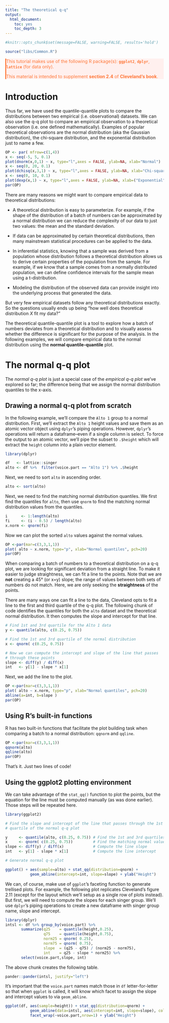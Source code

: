 ```yaml
---
title: "The theoretical q-q"
output:
  html_document:
    toc: yes
    toc_depth: 3
---
```


```r
#knitr::opts_chunk$set(message=FALSE, warning=FALSE, results='hold')
```

```r
source("libs/Common.R")
```

<div style="color:#ff7535; background-color:#fff0ee ;	border-left-style: solid">
This tutorial makes use of the following R package(s): **`ggplot2`**, **`dplyr`**, **`lattice`** (for data only).

This material is intended to supplement **section 2.4** of **Cleveland's book**.
</div>

# Introduction

Thus far, we have used the quantile-quantile plots to compare the distributions between two empirical (i.e. observational) datasets. We can also use the q-q plot to compare an empirical observation to a theoretical observation (i.e. one defined mathematically). Examples of popular theoretical observations are the normal distribution (aka the Gaussian distribution), the chi-square distribution, and the exponential distribution just to name a few.

```r
OP <- par( mfrow=c(1,4))
x <- seq(-5, 5, 0.1)
plot(dnorm(x,0,1) ~ x, type="l",axes = FALSE, ylab=NA, xlab="Normal")
x <- seq(0, 20, 0.1)
plot(dchisq(x,3,1) ~ x, type="l",axes = FALSE, ylab=NA, xlab="Chi-square")
x <- seq(0, 10, 0.1)
plot(dexp(x,1) ~ x, type="l",axes = FALSE, ylab=NA, xlab=("Exponential"))
par(OP)
```

There are many reasons we might want to compare empirical data to theoretical distributions:

 * A theoretical distribution is easy to parameterize. For example, if the shape of the distribution of a batch of numbers can be approximated by a normal distribution we can reduce the complexity of our data to just two values: the mean and the standard deviation.
 
 * If data can be approximated by certain theoretical distributions, then many mainstream statistical procedures can be applied to the data.
 
 * In inferential statistics, knowing that a sample was derived from a population whose distribution follows a theoretical distribution allows us to derive certain properties of the population from the sample. For example, if we know that a sample comes from a normally distributed population, we can define confidence intervals for the sample mean using a t-distribution.
 
 * Modeling the distribution of the observed data can provide insight into the underlying process that generated the data.
 
But very few empirical datasets follow any theoretical distributions exactly. So the questions usually ends up being "how well does theoretical distribution *X* fit my data?"

The theoretical quantile-quantile plot is a tool to explore how a batch of numbers deviates from a theoretical distribution and to visually assess whether the difference is significant for the purpose of the analysis. In the following examples, we will compare empirical data to the normal distribution using the **normal quantile-quantile** plot.

# The normal q-q plot

The *normal q-q plot* is just a special case of the *empirical q-q plot* we've explored so far; the difference being that we assign the normal distribution quantiles to the x-axis.

## Drawing a normal q-q plot from scratch

In the following example, we'll compare the `Alto 1` group to a normal distribution. First, we'll extract the `Alto 1` height values and save them as an atomic vector object using `dplyr`'s piping operations. However, `dplyr`'s operations will return a dataframe--even if a single column is select. To force the output to an atomic vector, we'll pipe the subset to `.$height` which will extract the `height` column into a plain vector element.
 
```r
library(dplyr)

df   <- lattice::singer
alto <- df %>%  filter(voice.part == "Alto 1") %>% .$height
```

Next, we need to sort `alto` in ascending order.

```r
alto <- sort(alto)
```

Next, we need to find the matching normal distribution quantiles. We first find the quantiles for `alto`, then use `qnorm` to find the matching normal distribution values from the quantiles.

```r
i      <- 1:length(alto)
fi     <- (i - 0.5) / length(alto)
x.norm <- qnorm(fi)
```

Now we can plot the sorted `alto` values against the normal values.

```r
OP <-par(mar=c(3,3,1,1))
plot( alto ~ x.norm, type="p", xlab="Normal quantiles", pch=20)
par(OP)
```

When comparing a batch of numbers to a theoretical distribution on a q-q plot, we are looking for significant deviation from a straight line. To make it easier to judge straightness, we can fit a line to the points. Note that we are **not** creating a 45° (or x=y) slope; the range of values between both sets of numbers do not match. Here, we are only seeking the **straightness** of the points.

There are many ways one can fit a line to the data, Cleveland opts to fit a line to the first and third quartile of the q-q plot. The following chunk of code identifies the quantiles for both the `alto` dataset and the theoretical normal distribution. It then computes the slope and intercept for that line.

```r
# Find 1st and 3rd quartile for the Alto 1 data
y <- quantile(alto, c(0.25, 0.75))

# Find the 1st and 3rd quartile of the normal distribution
x <- qnorm( c(0.25, 0.75))

# Now we can compute the intercept and slope of the line that passes
# through these points
slope <- diff(y) / diff(x)
int   <- y[1] - slope * x[1]
```

Next, we add the line to the plot.

```r
OP <-par(mar=c(3,3,1,1))
plot( alto ~ x.norm, type="p", xlab="Normal quantiles", pch=20)
abline(a=int, b=slope )
par(OP)
```


## Using R's built-in functions

R has two built-in functions that facilitate the plot building task when comparing a batch to a normal distribution: `qqnorm` and `qqline`.

```r
OP <-par(mar=c(3,3,1,1))
qqnorm(alto)
qqline(alto)
par(OP)
```

That's it. Just two lines of code!

## Using the ggplot2 plotting environment

We can take advantage of the `stat_qq()` function to plot the points, but the equation for the line must be computed manually (as was done earlier). Those steps will be repeated here.

```r
library(ggplot2)

# Find the slope and intercept of the line that passes through the 1st and 3rd
# quartile of the normal q-q plot

y     <- quantile(alto, c(0.25, 0.75)) # Find the 1st and 3rd quartiles
x     <- qnorm( c(0.25, 0.75))         # Find the matching normal values on the x-axis
slope <- diff(y) / diff(x)             # Compute the line slope
int   <- y[1] - slope * x[1]           # Compute the line intercept

# Generate normal q-q plot

ggplot() + aes(sample=alto) + stat_qq(distribution=qnorm) + 
           geom_abline(intercept=int, slope=slope) + ylab("Height")           
```

We can, of course, make use of `ggplot`'s faceting function to generate trellised plots. For example, the following plot replicates Cleveland's figure 2.11 (except for the layout which we'll setup as a single row of plots instead). But first, we will need to compute the slopes for each singer group. We'll use `dplyr`'s piping operations to create a new dataframe with singer group name, slope and intercept.

```r
library(dplyr)
intsl <- df %>% group_by(voice.part) %>% 
       summarize(q25    = quantile(height,0.25),
                 q75    = quantile(height,0.75),
                 norm25 = qnorm( 0.25),
                 norm75 = qnorm( 0.75),
                 slope  = (q25 - q75) / (norm25 - norm75),
                 int    = q25 - slope * norm25) %>%
       select(voice.part,slope, int) 
```

The above chunk creates the following table.

```r
pander::pander(intsl, justify="left")
```

It's important that the `voice.part` names match those in `df` letter-for-letter so that when `ggplot` is called, it will know which facet to assign the slope and intercept values to via `geom_abline`.


```r
ggplot(df, aes(sample=height)) + stat_qq(distribution=qnorm) + 
           geom_abline(data=intsl, aes(intercept=int, slope=slope), col="blue") +
           facet_wrap(~voice.part,nrow=1) + ylab("Height") 
```

